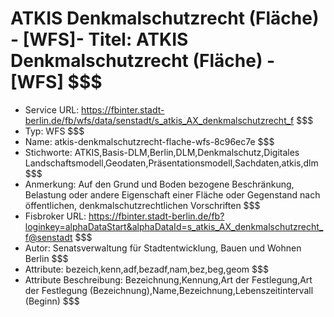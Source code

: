 # ATKIS Denkmalschutzrecht (Fläche) - [WFS]- Titel: ATKIS Denkmalschutzrecht (Fläche) - [WFS] $$$
- Service URL: https://fbinter.stadt-berlin.de/fb/wfs/data/senstadt/s_atkis_AX_denkmalschutzrecht_f $$$
- Typ: WFS $$$
- Name: atkis-denkmalschutzrecht-flache-wfs-8c96ec7e $$$
- Stichworte: ATKIS,Basis-DLM,Berlin,DLM,Denkmalschutz,Digitales Landschaftsmodell,Geodaten,Präsentationsmodell,Sachdaten,atkis,dlm $$$
- Anmerkung: Auf den Grund und Boden bezogene Beschränkung, Belastung oder andere Eigenschaft einer Fläche oder Gegenstand nach öffentlichen, denkmalschutzrechtlichen Vorschriften $$$
- Fisbroker URL: https://fbinter.stadt-berlin.de/fb?loginkey=alphaDataStart&alphaDataId=s_atkis_AX_denkmalschutzrecht_f@senstadt $$$
- Autor: Senatsverwaltung für Stadtentwicklung, Bauen und Wohnen Berlin $$$
- Attribute: bezeich,kenn,adf,bezadf,nam,bez,beg,geom $$$
- Attribute Beschreibung: Bezeichnung,Kennung,Art der Festlegung,Art der Festlegung (Bezeichnung),Name,Bezeichnung,Lebenszeitintervall (Beginn) $$$
